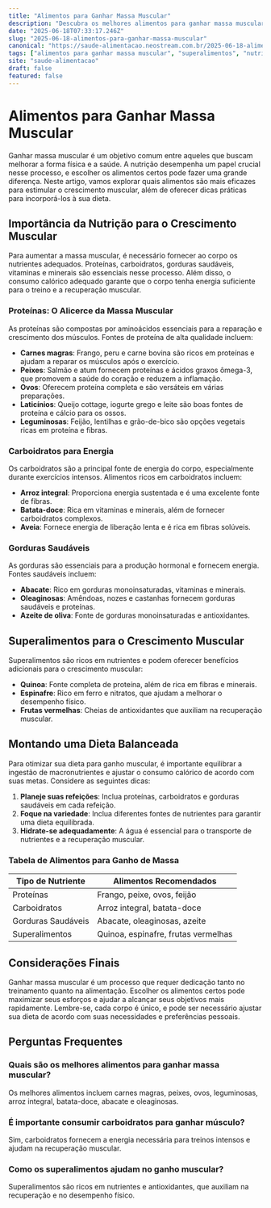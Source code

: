 ```yaml
---
title: "Alimentos para Ganhar Massa Muscular"
description: "Descubra os melhores alimentos para ganhar massa muscular e otimize sua dieta com opções nutritivas e eficientes."
date: "2025-06-18T07:33:17.246Z"
slug: "2025-06-18-alimentos-para-ganhar-massa-muscular"
canonical: "https://saude-alimentacao.neostream.com.br/2025-06-18-alimentos-para-ganhar-massa-muscular"
tags: ["alimentos para ganhar massa muscular", "superalimentos", "nutrição esportiva", "dieta balanceada"]
site: "saude-alimentacao"
draft: false
featured: false
---
```


# Alimentos para Ganhar Massa Muscular

Ganhar massa muscular é um objetivo comum entre aqueles que buscam melhorar a forma física e a saúde. A nutrição desempenha um papel crucial nesse processo, e escolher os alimentos certos pode fazer uma grande diferença. Neste artigo, vamos explorar quais alimentos são mais eficazes para estimular o crescimento muscular, além de oferecer dicas práticas para incorporá-los à sua dieta.

## Importância da Nutrição para o Crescimento Muscular

Para aumentar a massa muscular, é necessário fornecer ao corpo os nutrientes adequados. Proteínas, carboidratos, gorduras saudáveis, vitaminas e minerais são essenciais nesse processo. Além disso, o consumo calórico adequado garante que o corpo tenha energia suficiente para o treino e a recuperação muscular.

### Proteínas: O Alicerce da Massa Muscular

As proteínas são compostas por aminoácidos essenciais para a reparação e crescimento dos músculos. Fontes de proteína de alta qualidade incluem:

- **Carnes magras**: Frango, peru e carne bovina são ricos em proteínas e ajudam a reparar os músculos após o exercício.
- **Peixes**: Salmão e atum fornecem proteínas e ácidos graxos ômega-3, que promovem a saúde do coração e reduzem a inflamação.
- **Ovos**: Oferecem proteína completa e são versáteis em várias preparações.
- **Laticínios**: Queijo cottage, iogurte grego e leite são boas fontes de proteína e cálcio para os ossos.
- **Leguminosas**: Feijão, lentilhas e grão-de-bico são opções vegetais ricas em proteína e fibras.

### Carboidratos para Energia

Os carboidratos são a principal fonte de energia do corpo, especialmente durante exercícios intensos. Alimentos ricos em carboidratos incluem:

- **Arroz integral**: Proporciona energia sustentada e é uma excelente fonte de fibras.
- **Batata-doce**: Rica em vitaminas e minerais, além de fornecer carboidratos complexos.
- **Aveia**: Fornece energia de liberação lenta e é rica em fibras solúveis.

### Gorduras Saudáveis

As gorduras são essenciais para a produção hormonal e fornecem energia. Fontes saudáveis incluem:

- **Abacate**: Rico em gorduras monoinsaturadas, vitaminas e minerais.
- **Oleaginosas**: Amêndoas, nozes e castanhas fornecem gorduras saudáveis e proteínas.
- **Azeite de oliva**: Fonte de gorduras monoinsaturadas e antioxidantes.

## Superalimentos para o Crescimento Muscular

Superalimentos são ricos em nutrientes e podem oferecer benefícios adicionais para o crescimento muscular:

- **Quinoa**: Fonte completa de proteína, além de rica em fibras e minerais.
- **Espinafre**: Rico em ferro e nitratos, que ajudam a melhorar o desempenho físico.
- **Frutas vermelhas**: Cheias de antioxidantes que auxiliam na recuperação muscular.

## Montando uma Dieta Balanceada

Para otimizar sua dieta para ganho muscular, é importante equilibrar a ingestão de macronutrientes e ajustar o consumo calórico de acordo com suas metas. Considere as seguintes dicas:

1. **Planeje suas refeições**: Inclua proteínas, carboidratos e gorduras saudáveis em cada refeição.
2. **Foque na variedade**: Inclua diferentes fontes de nutrientes para garantir uma dieta equilibrada.
3. **Hidrate-se adequadamente**: A água é essencial para o transporte de nutrientes e a recuperação muscular.

### Tabela de Alimentos para Ganho de Massa

| Tipo de Nutriente | Alimentos Recomendados |
|-------------------|------------------------|
| Proteínas         | Frango, peixe, ovos, feijão |
| Carboidratos      | Arroz integral, batata-doce |
| Gorduras Saudáveis| Abacate, oleaginosas, azeite |
| Superalimentos    | Quinoa, espinafre, frutas vermelhas |

## Considerações Finais

Ganhar massa muscular é um processo que requer dedicação tanto no treinamento quanto na alimentação. Escolher os alimentos certos pode maximizar seus esforços e ajudar a alcançar seus objetivos mais rapidamente. Lembre-se, cada corpo é único, e pode ser necessário ajustar sua dieta de acordo com suas necessidades e preferências pessoais.

## Perguntas Frequentes

### Quais são os melhores alimentos para ganhar massa muscular?
Os melhores alimentos incluem carnes magras, peixes, ovos, leguminosas, arroz integral, batata-doce, abacate e oleaginosas.

### É importante consumir carboidratos para ganhar músculo?
Sim, carboidratos fornecem a energia necessária para treinos intensos e ajudam na recuperação muscular.

### Como os superalimentos ajudam no ganho muscular?
Superalimentos são ricos em nutrientes e antioxidantes, que auxiliam na recuperação e no desempenho físico.